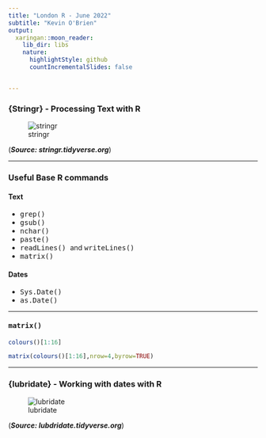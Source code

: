 ```yaml
---
title: "London R - June 2022"
subtitle: "Kevin O'Brien"
output:
  xaringan::moon_reader:
    lib_dir: libs
    nature:
      highlightStyle: github
      countIncrementalSlides: false


---
```


### {Stringr} - Processing Text with R


![stringr](stringr/stringr.PNG)

(***Source: stringr.tidyverse.org***)

---

### Useful Base R commands


#### Text

* <tt> grep()</tt>
* <tt> gsub()</tt>
* <tt> nchar()</tt>
* <tt> paste()</tt>
* <tt> readLines() </tt> and <tt>writeLines()</tt>
* <tt> matrix() </tt>

#### Dates

* <tt> Sys.Date()</tt>
* <tt> as.Date()</tt>

---

#### <tt>matrix()</tt>

```r
colours()[1:16]
```

```r
matrix(colours()[1:16],nrow=4,byrow=TRUE)
```

---

### {lubridate} - Working with dates with R


![lubridate](stringr/lubridate.PNG)

(***Source: lubdridate.tidyverse.org***)
